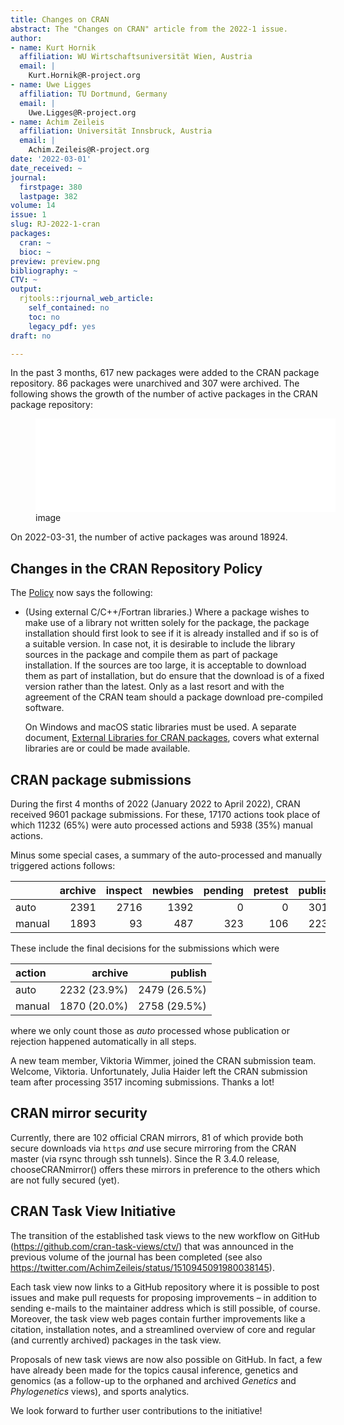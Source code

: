 ```yaml
---
title: Changes on CRAN
abstract: The "Changes on CRAN" article from the 2022-1 issue.
author:
- name: Kurt Hornik
  affiliation: WU Wirtschaftsuniversität Wien, Austria
  email: |
    Kurt.Hornik@R-project.org
- name: Uwe Ligges
  affiliation: TU Dortmund, Germany
  email: |
    Uwe.Ligges@R-project.org
- name: Achim Zeileis
  affiliation: Universität Innsbruck, Austria
  email: |
    Achim.Zeileis@R-project.org
date: '2022-03-01'
date_received: ~
journal:
  firstpage: 380
  lastpage: 382
volume: 14
issue: 1
slug: RJ-2022-1-cran
packages:
  cran: ~
  bioc: ~
preview: preview.png
bibliography: ~
CTV: ~
output:
  rjtools::rjournal_web_article:
    self_contained: no
    toc: no
    legacy_pdf: yes
draft: no

---
```



















In the past 3 months, 617 new packages were added to the CRAN package
repository. 86 packages were unarchived and 307 were archived. The
following shows the growth of the number of active packages in the CRAN
package repository:

![image](cran_growth.pdf){width="5in"}

On 2022-03-31, the number of active packages was around 18924.

## Changes in the CRAN Repository Policy

The [Policy](https://CRAN.R-project.org/web/packages/policies.html) now
says the following:

-   (Using external C/C++/Fortran libraries.) Where a package wishes to
    make use of a library not written solely for the package, the
    package installation should first look to see if it is already
    installed and if so is of a suitable version. In case not, it is
    desirable to include the library sources in the package and compile
    them as part of package installation. If the sources are too large,
    it is acceptable to download them as part of installation, but do
    ensure that the download is of a fixed version rather than the
    latest. Only as a last resort and with the agreement of the CRAN
    team should a package download pre-compiled software.

    On Windows and macOS static libraries must be used. A separate
    document, [External Libraries for CRAN
    packages](https://CRAN.R-project.org/web/packages/external_libs.html),
    covers what external libraries are or could be made available.

## CRAN package submissions

During the first 4 months of 2022 (January 2022 to April 2022), CRAN
received 9601 package submissions. For these, 17170 actions took place
of which 11232 (65%) were auto processed actions and 5938 (35%) manual
actions.

Minus some special cases, a summary of the auto-processed and manually
triggered actions follows:

::: center
             archive   inspect   newbies   pending   pretest   publish   recheck   waiting
  -------- --------- --------- --------- --------- --------- --------- --------- ---------
  auto          2391      2716      1392         0         0      3018      1017       698
  manual        1893        93       487       323       106      2232       637       167
:::

These include the final decisions for the submissions which were

::: center
  action          archive        publish
  -------- -------------- --------------
  auto       2232 (23.9%)   2479 (26.5%)
  manual     1870 (20.0%)   2758 (29.5%)
:::

where we only count those as *auto* processed whose publication or
rejection happened automatically in all steps.

A new team member, Viktoria Wimmer, joined the CRAN submission team.
Welcome, Viktoria. Unfortunately, Julia Haider left the CRAN submission
team after processing 3517 incoming submissions. Thanks a lot!

## CRAN mirror security

Currently, there are 102 official CRAN mirrors, 81 of which provide both
secure downloads via `https` *and* use secure mirroring from the CRAN
master (via rsync through ssh tunnels). Since the R 3.4.0 release,
chooseCRANmirror() offers these mirrors in preference to the others
which are not fully secured (yet).

## CRAN Task View Initiative

The transition of the established task views to the new workflow on
GitHub (<https://github.com/cran-task-views/ctv/>) that was announced in
the previous volume of the journal has been completed (see also
<https://twitter.com/AchimZeileis/status/1510945091980038145>).

Each task view now links to a GitHub repository where it is possible to
post issues and make pull requests for proposing improvements -- in
addition to sending e-mails to the maintainer address which is still
possible, of course. Moreover, the task view web pages contain further
improvements like a citation, installation notes, and a streamlined
overview of core and regular (and currently archived) packages in the
task view.

Proposals of new task views are now also possible on GitHub. In fact, a
few have already been made for the topics causal inference, genetics and
genomics (as a follow-up to the orphaned and archived *Genetics* and
*Phylogenetics* views), and sports analytics.

We look forward to further user contributions to the initiative!
